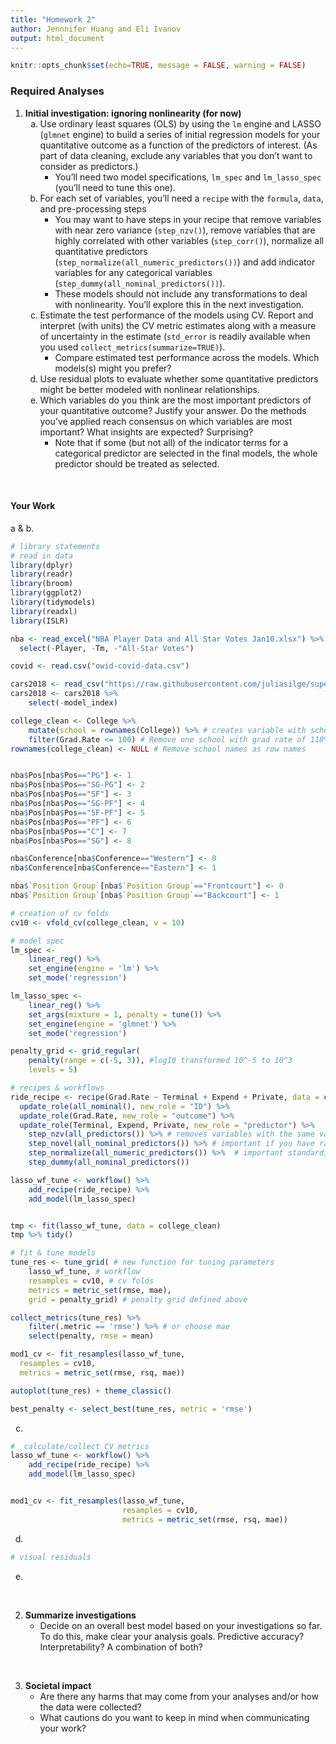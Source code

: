 ```yaml
---
title: "Homework 2"
author: Jennnifer Huang and Eli Ivanov
output: html_document
---
```



```r
knitr::opts_chunk$set(echo=TRUE, message = FALSE, warning = FALSE)
```

### Required Analyses {-}

1. **Initial investigation: ignoring nonlinearity (for now)**
    a. Use ordinary least squares (OLS) by using the `lm` engine and LASSO (`glmnet` engine) to build  a series of initial regression models for your quantitative outcome as a function of the predictors of interest. (As part of data cleaning, exclude any variables that you don't want to consider as predictors.)
        - You'll need two model specifications, `lm_spec` and `lm_lasso_spec` (you'll need to tune this one).
    b. For each set of variables, you'll need a `recipe` with the `formula`, `data`, and pre-processing steps
        - You may want to have steps in your recipe that remove variables with near zero variance (`step_nzv()`), remove variables that are highly correlated with other variables (`step_corr()`), normalize all quantitative predictors (`step_normalize(all_numeric_predictors())`) and add indicator variables for any categorical variables (`step_dummy(all_nominal_predictors())`).
        - These models should not include any transformations to deal with nonlinearity. You'll explore this in the next investigation.
    c. Estimate the test performance of the models using CV. Report and interpret (with units) the CV metric estimates along with a measure of uncertainty in the estimate (`std_error` is readily available when you used `collect_metrics(summarize=TRUE)`).
        - Compare estimated test performance across the models. Which models(s) might you prefer?
    d. Use residual plots to evaluate whether some quantitative predictors might be better modeled with nonlinear relationships.
    e. Which variables do you think are the most important predictors of your quantitative outcome? Justify your answer. Do the methods you've applied reach consensus on which variables are most important? What insights are expected? Surprising?
        - Note that if some (but not all) of the indicator terms for a categorical predictor are selected in the final models, the whole predictor should be treated as selected.

<br>

#### Your Work {-}

a & b.

```r
# library statements 
# read in data
library(dplyr)
library(readr)
library(broom)
library(ggplot2)
library(tidymodels)
library(readxl)
library(ISLR)

nba <- read_excel("NBA Player Data and All Star Votes Jan10.xlsx") %>% 
  select(-Player, -Tm, -"All-Star Votes")

covid <- read.csv("owid-covid-data.csv")

cars2018 <- read_csv("https://raw.githubusercontent.com/juliasilge/supervised-ML-case-studies-course/master/data/cars2018.csv")
cars2018 <- cars2018 %>%
    select(-model_index)

college_clean <- College %>% 
    mutate(school = rownames(College)) %>% # creates variable with school name
    filter(Grad.Rate <= 100) # Remove one school with grad rate of 118%
rownames(college_clean) <- NULL # Remove school names as row names


nba$Pos[nba$Pos=="PG"] <- 1
nba$Pos[nba$Pos=="SG-PG"] <- 2
nba$Pos[nba$Pos=="SF"] <- 3
nba$Pos[nba$Pos=="SG-PF"] <- 4
nba$Pos[nba$Pos=="SF-PF"] <- 5
nba$Pos[nba$Pos=="PF"] <- 6
nba$Pos[nba$Pos=="C"] <- 7
nba$Pos[nba$Pos=="SG"] <- 8

nba$Conference[nba$Conference=="Western"] <- 0
nba$Conference[nba$Conference=="Eastern"] <- 1

nba$`Position Group`[nba$`Position Group`=="Frontcourt"] <- 0
nba$`Position Group`[nba$`Position Group`=="Backcourt"] <- 1

```

```r
# creation of cv folds
cv10 <- vfold_cv(college_clean, v = 10)
```

```r
# model spec
lm_spec <-
    linear_reg() %>%
    set_engine(engine = 'lm') %>%
    set_mode('regression')

lm_lasso_spec <-
    linear_reg() %>%
    set_args(mixture = 1, penalty = tune()) %>%
    set_engine(engine = 'glmnet') %>%
    set_mode('regression')

penalty_grid <- grid_regular(
    penalty(range = c(-5, 3)), #log10 transformed 10^-5 to 10^3
    levels = 5)

```

```r
# recipes & workflows
ride_recipe <- recipe(Grad.Rate ~ Terminal + Expend + Private, data = college_clean) %>%
  update_role(all_nominal(), new_role = "ID") %>%
  update_role(Grad.Rate, new_role = "outcome") %>%
  update_role(Terminal, Expend, Private, new_role = "predictor") %>%
    step_nzv(all_predictors()) %>% # removes variables with the same value
    step_novel(all_nominal_predictors()) %>% # important if you have rare categorical variables
    step_normalize(all_numeric_predictors()) %>%  # important standardization step for LASSO
    step_dummy(all_nominal_predictors())

lasso_wf_tune <- workflow() %>%
    add_recipe(ride_recipe) %>%
    add_model(lm_lasso_spec)


tmp <- fit(lasso_wf_tune, data = college_clean)
tmp %>% tidy()
```

```r
# fit & tune models
tune_res <- tune_grid( # new function for tuning parameters
    lasso_wf_tune, # workflow
    resamples = cv10, # cv folds
    metrics = metric_set(rmse, mae),
    grid = penalty_grid) # penalty grid defined above

collect_metrics(tune_res) %>%
    filter(.metric == 'rmse') %>% # or choose mae
    select(penalty, rmse = mean)

mod1_cv <- fit_resamples(lasso_wf_tune,
  resamples = cv10,
  metrics = metric_set(rmse, rsq, mae))

autoplot(tune_res) + theme_classic()

best_penalty <- select_best(tune_res, metric = 'rmse')
```

c.

```r
#  calculate/collect CV metrics
lasso_wf_tune <- workflow() %>%
    add_recipe(ride_recipe) %>%
    add_model(lm_lasso_spec)


mod1_cv <- fit_resamples(lasso_wf_tune,
                         resamples = cv10,
                         metrics = metric_set(rmse, rsq, mae))

```

 
d.

```r
# visual residuals

```

e.

<br>

2. **Summarize investigations**
    - Decide on an overall best model based on your investigations so far. To do this, make clear your analysis goals. Predictive accuracy? Interpretability? A combination of both?



<br>

3. **Societal impact**
    - Are there any harms that may come from your analyses and/or how the data were collected?
    - What cautions do you want to keep in mind when communicating your work?


